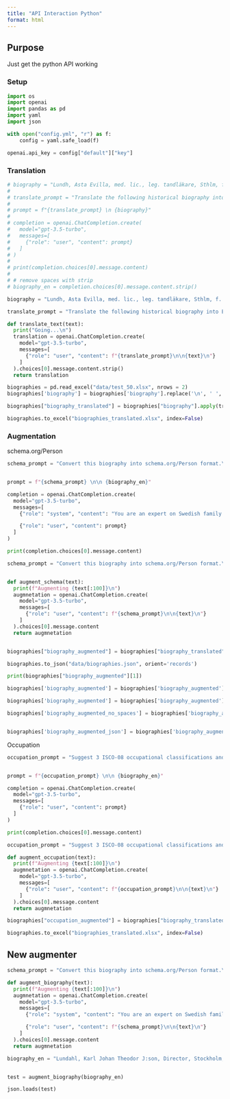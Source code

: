 ```yaml
---
title: "API Interaction Python"
format: html
---
```


## Purpose

Just get the python API working

### Setup

```python
import os
import openai
import pandas as pd
import yaml
import json

with open("config.yml", "r") as f:
    config = yaml.safe_load(f)

openai.api_key = config["default"]["key"]

```

### Translation

```python
# biography = "Lundh, Asta Evilla, med. lic., leg. tandläkare, Sthlm, f. i Bunkeflo, Malmöh. l., av lär. Hans L. o. Hanna L. G. 31 m. Waldemar Samuelsson. Barn : Kjell f. 32. Stud:ex. i Malmö 13, med. kand. 19 i Lund, med. lic. 16 i Sthlm, tandlrex. i Sthlm 23. Prakt, läkare o. tandl. i Sthlm sed. 26, tandläkare v. Sthlms folksk. sed. 27."
# 
# translate_prompt = "Translate the following historical biography into English. It includes many Swedish abbreviations:"
# 
# prompt = f"{translate_prompt} \n {biography}"
# 
# completion = openai.ChatCompletion.create(
#   model="gpt-3.5-turbo",
#   messages=[
#     {"role": "user", "content": prompt}
#   ]
# )
# 
# print(completion.choices[0].message.content)
# 
# # remove spaces with strip
# biography_en = completion.choices[0].message.content.strip()
```


```python
biography = "Lundh, Asta Evilla, med. lic., leg. tandläkare, Sthlm, f. i Bunkeflo, Malmöh. l., av lär. Hans L. o. Hanna L. G. 31 m. Waldemar Samuelsson. Barn : Kjell f. 32. Stud:ex. i Malmö 13, med. kand. 19 i Lund, med. lic. 16 i Sthlm, tandlrex. i Sthlm 23. Prakt, läkare o. tandl. i Sthlm sed. 26, tandläkare v. Sthlms folksk. sed. 27."

translate_prompt = "Translate the following historical biography into English. It includes many Swedish abbreviations:"
```


```python
def translate_text(text):
  print("Going...\n")
  translation = openai.ChatCompletion.create(
    model="gpt-3.5-turbo",
    messages=[
      {"role": "user", "content": f"{translate_prompt}\n\n{text}\n"}
    ]
  ).choices[0].message.content.strip()
  return translation


```


```python
biographies = pd.read_excel("data/test_50.xlsx", nrows = 2)
biographies['biography'] = biographies['biography'].replace('\n', ' ', regex=True)
```

```python
biographies["biography_translated"] = biographies["biography"].apply(translate_text)

biographies.to_excel("biographies_translated.xlsx", index=False)


```


### Augmentation

schema.org/Person

```python
schema_prompt = "Convert this biography into schema.org/Person format.\n* Include information on birthDate, birthPlace, education, occupation, family, parents.\nReturn any other notable information in a field called 'description' where possible.\n* Include startDate and endDate wherever possible.\n* Only provide a  RFC8259 compliant JSON response"


prompt = f"{schema_prompt} \n\n {biography_en}"

completion = openai.ChatCompletion.create(
  model="gpt-3.5-turbo",
  messages=[
    {"role": "system", "content": "You are an expert on Swedish family history."},

    {"role": "user", "content": prompt}
  ]
)

print(completion.choices[0].message.content)

```

```python
schema_prompt = "Convert this biography into schema.org/Person format.\n* Return the output in a JSON codeblock\n* Include information on birthDate, birthPlace, education, occupation, family, parents.\nReturn any other notable information in a field called 'description' where possible.\n* Include startDate and endDate wherever possible."


def augment_schema(text):
  print(f"Augmenting {text[:100]}\n")
  augmnetation = openai.ChatCompletion.create(
    model="gpt-3.5-turbo",
    messages=[
      {"role": "user", "content": f"{schema_prompt}\n\n{text}\n"}
    ]
  ).choices[0].message.content
  return augmnetation



```


```python
biographies["biography_augmented"] = biographies["biography_translated"].apply(augment_schema)

biographies.to_json("data/biographies.json", orient='records')

print(biographies["biography_augmented"][1])

```


```python
biographies['biography_augmented'] = biographies['biography_augmented'].replace('```json', ' ', regex=True)

biographies['biography_augmented'] = biographies['biography_augmented'].replace('```', ' ', regex=True)

biographies['biography_augmented_no_spaces'] = biographies['biography_augmented'].replace('\n', '', regex=True)


biographies['biography_augmented_json'] = biographies['biography_augmented_no_spaces'].apply(lambda x: pd.read_json(x))

```


Occupation

```python
occupation_prompt = "Suggest 3 ISCO-08 occupational classifications and 3 O*NET occupational classifications for the indivial descrbied. Return your answer in a JSON codeblock"


prompt = f"{occupation_prompt} \n\n {biography_en}"

completion = openai.ChatCompletion.create(
  model="gpt-3.5-turbo",
  messages=[
    {"role": "user", "content": prompt}
  ]
)

print(completion.choices[0].message.content)

```

```python
occupation_prompt = "Suggest 3 ISCO-08 occupational classifications and 3 O*NET occupational classifications for the indivial descrbied. Return your answer in a JSON codeblock"

def augment_occupation(text):
  print(f"Augmenting {text[:100]}\n")
  augmnetation = openai.ChatCompletion.create(
    model="gpt-3.5-turbo",
    messages=[
      {"role": "user", "content": f"{occupation_prompt}\n\n{text}\n"}
    ]
  ).choices[0].message.content
  return augmnetation


```


```python
biographies["occupation_augmented"] = biographies["biography_translated"].apply(augment_occupation)

biographies.to_excel("biographies_translated.xlsx", index=False)


```













## New augmenter


```python
schema_prompt = "Convert this biography into schema.org/Person format.\n* Include information on birthDate, birthPlace, education, occupation, family, parents where possible.\n * Return any other notable information in a field called 'description' where possible.\n* Include startDate and endDate wherever possible.\n* Only provide a  RFC8259 compliant JSON response"

def augment_biography(text):
  print(f"Augmenting {text[:100]}\n")
  augmnetation = openai.ChatCompletion.create(
    model="gpt-3.5-turbo",
    messages=[
      {"role": "system", "content": "You are an expert on Swedish family history."},

      {"role": "user", "content": f"{schema_prompt}\n\n{text}\n"}
    ]
  ).choices[0].message.content
  return augmnetation


```


```python
biography_en = "Lundahl, Karl Johan Theodor J:son, Director, Stockholm, born on November 8, 1877 in Vetlanda to Preacher Samuel Johansson and Amanda J. G. Married to Ruth Ekman for 19 years. After completing his studies at a secondary school, he graduated with distinction from Gothenburg's School of Commerce in 1894. He is a co-owner of John Bernström & Co. in Stockholm since 1908 and has been a director at A-B Ahlsell & Bernström in Stockholm since 1922. He was awarded the Royal Order of Vasa."


test = augment_biography(biography_en)

json.loads(test)

```



